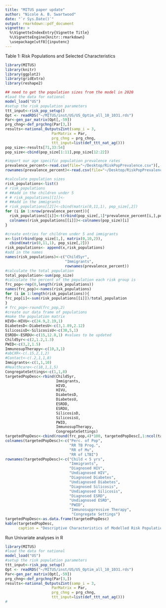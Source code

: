 ```yaml
---
title: "MITUS paper update" 
author: "Nicole A. B. Swartwood"
date: "`r Sys.Date()`"
output: rmarkdown::pdf_document
vignette: >
  %\VignetteIndexEntry{Vignette Title}
  %\VignetteEngine{knitr::rmarkdown}
  \usepackage[utf8]{inputenc}
---
```


Table 1: Risk Populations and Selected Characteristics 

```r
library(MITUS)
library(knitr)
library(ggplot2)
library(gridExtra)
library(reshape2)

## need to get the population sizes from the model in 2020 
#load the data for national
model_load("US")
#setup the risk population parameters
ttt_input<-risk_pop_setup()
Opt <- readRDS("~/MITUS/inst/US/US_Optim_all_10_1031.rds")
Par<-gen_par_matrix(Opt[,-59])
prg_chng<-def_prgchng(Par[3,])
results<-national_OutputsZint(samp_i = 3,
                     ParMatrix = Par, 
                     prg_chng = prg_chng, 
                     ttt_input=list(def_ttt_nat_ag()))
pop_size<-results[71,33:54]
pop_size<-cbind(pop_size[1:11],pop_size[12:22])

#import our age specific population prevalence rates 
prevalence_percent<-read.csv(file="~/Desktop/RiskPopPrevalence.csv")[,-1]/100
rownames(prevalence_percent)<-read.csv(file="~/Desktop/RiskPopPrevalence.csv")[,1]

#calculate population sizes 
risk_populations<-list()
# risk_populations
# ##add in the children under 5 
# # risk_populations[[1]]<-
# ##add in the immigrants
# risk_populations[[2]]<-cbind(matrix(0,11,1), pop_size[,2])
for (i in 1:nrow(prevalence_percent)){
  risk_populations[[i]]<-t(rbind(pop_size[,1]*prevalence_percent[i,],pop_size[,2]*prevalence_percent[i,]))
  colnames(risk_populations[[i]])<-colnames(pop_size)[i]
}

#create entries for children under 5 and immigrants
x<-list(rbind(pop_size[1,], matrix(0,10,2)), 
  cbind(matrix(0,11,1), pop_size[,2]))
risk_populations<- append(x,risk_populations)
#add in the names 
names(risk_populations)<-c("Child5yr",
                           "Immigrants",
                           rownames(prevalence_percent))
#calculate the total population 
total_population<-sum(pop_size)
#calculate the percent of the population each risk group is 
frc_pop<-rep(0,length(risk_populations))
names(frc_pop)<-names(risk_populations)
for (i in 1:length(risk_populations)){
frc_pop[i]<-sum(risk_populations[[i]])/total_population
}
# frc_pop<-round(frc_pop,2)
#create our data frame of populations 
#make the population matrix 
HIVD<-HIVU<-c(24.9,2.19,1)
DiabetesD<-DiabetesU<-c(3,1.89,2.12)
SilicosisD<-SilicosisU<-c(30,5,1)
ESRDD<-ESRDU<-c(15,12.8,1) #values to be updated
Child5yr<-c(2,1.2,1.3)
PWID<-c(3,2,1.5)
ImmunosupTherapy<-c(10,3,1)
#abCXR<-c(.15,2,1,2)
#Contact<-c(.2,1,1,8)
Immigrants<-c(1,1,10)
#Healthcare<-c(18,1,1,5)
CongregateSettings<-c(1,1,8) 
targetedPopDesc<-rbind(Child5yr,
                       Immigrants,
                       HIVD,
                       HIVU, 
                       DiabetesD,
                       DiabetesU,
                       ESRDD,
                       ESRDU,
                       SilicosisD,
                       SilicosisU,
                       PWID,
                       ImmunosupTherapy,
                       CongregateSettings)
targetedPopDesc<-cbind(round(frc_pop,4)*100, targetedPopDesc[,1:ncol(targetedPopDesc)])
colnames(targetedPopDesc)<-c("Perc. of Pop",
                             "RR TB Prog.",
                             "RR of Mu",
                             "RR of LTBI")
rownames(targetedPopDesc)<-c("Child < 5 yrs",
                             "Immigrants",
                             "Diagnosed HIV",
                             "Undiagnosed HIV",
                             "Diagnosed Diabetes",
                             "Undiagnosed Diabetes",
                             "Diagnosed Silicosis",
                             "Undiagnosed Silicosis",
                             "Diagnosed ESRD",
                             "Undiagnosed ESRD",
                             "PWID",
                             "Immunosuppressive Therapy",
                              "Congregate Settings")
targetedPopDesc<-as.data.frame(targetedPopDesc)
kable(targetedPopDesc, 
      caption = "Descriptive Characteristics of Modelled Risk Populations")
```

Run Univariate analyses in R 

```r
library(MITUS)
#load the data for national
model_load("US")
#setup the risk population parameters
ttt_input<-risk_pop_setup()
Opt <- readRDS("~/MITUS/inst/US/US_Optim_all_10_1031.rds")
Par<-gen_par_matrix(Opt[,-59])
prg_chng<-def_prgchng(Par[3,])
results<-national_OutputsZint(samp_i = 3,
                     ParMatrix = Par, 
                     prg_chng = prg_chng, 
                     ttt_input=list(def_ttt_nat_ag()))
#
```


